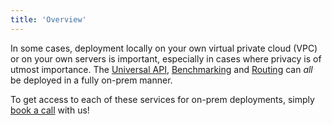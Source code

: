 ```yaml
---
title: 'Overview'
---
```


In some cases, deployment locally on your own virtual private cloud (VPC) or on your own servers is important,
especially in cases where privacy is of utmost importance. The
[Universal API](https://docs.unify.ai/universal_api),
[Benchmarking](https://docs.unify.ai/benchmarking) and
[Routing](https://docs.unify.ai/routing)
can *all* be deployed in a fully on-prem manner.

To get access to each of these services for on-prem deployments,
simply [book a call](https://calendly.com/unify-chat/general) with us!

